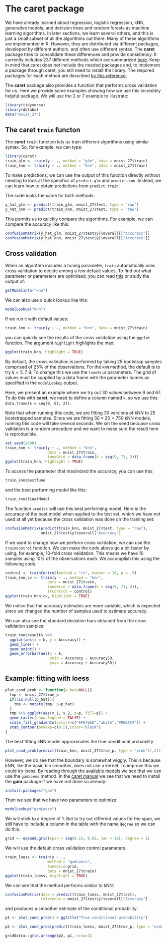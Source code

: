 # The caret package {#caret}

We have already learned about regression, logistic regression, kNN, generative models, and decision trees and random forests as machine learning algorithms. In later sections, we learn several others, and this is just a small subset of all the algorithms out there. Many of these algorithms are implemented in R. However, they are distributed via different packages, developed by different authors, and often use different syntax. The __caret__ package tries to consolidate these differences and provide consistency. It currently includes 237 different methods which are summarized [here](https://topepo.github.io/caret/available-models.html). Keep in mind that caret does not include the needed packages and, to implement a package through caret, you still need to install the library. The required packages for each method are described [by this reference](https://topepo.github.io/caret/train-models-by-tag.html).

The __caret__ package also provides a function that performs cross validation for us. Here we provide some examples showing how we use this incredibly helpful package. We will use the 2 or 7 example to illustrate:

```r
library(tidyverse)
library(dslabs)
data("mnist_27")
```


## The caret `train` functon 

The __caret__ `train` function lets us train different algorithms using similar syntax. So, for example, we can type:

```r
library(caret)
train_glm <- train(y ~ ., method = "glm", data = mnist_27$train)
train_knn <- train(y ~ ., method = "knn", data = mnist_27$train)
```

To make predictions, we can use the output of this function directly without needing to look at the specifics of `predict.glm` and `predict.knn`. Instead, we can learn how to obtain predictions from `predict.train`.

The code looks the same for both methods:
```r
y_hat_glm <- predict(train_glm, mnist_27$test, type = "raw")
y_hat_knn <- predict(train_knn, mnist_27$test, type = "raw")
```

This permits us to quickly compare the algorithms. For example, we can compare the accuracy like this:

```r
confusionMatrix(y_hat_glm, mnist_27$test$y)$overall[["Accuracy"]]
confusionMatrix(y_hat_knn, mnist_27$test$y)$overall[["Accuracy"]]
```

## Cross validation {#caret-cv}

When an algorithm includes a tuning parameter, `train` automatically uses cross validation to decide among a few default values. To find out what parameter or parameters are optimized, you can read [this](http://topepo.github.io/caret/available-models.html) or study the output of: 

```r
getModelInfo("knn")
```

We can also use a quick lookup like this:

```r
modelLookup("knn")
```

If we run it with default values: 

```r
train_knn <- train(y ~ ., method = "knn", data = mnist_27$train)
```

you can quickly see the results of the cross validation using the `ggplot` function. The argument `highlight` highlights the max:

```r
ggplot(train_knn, highlight = TRUE)
```

By default, the cross validation is performed by taking 25 bootstrap samples comprised of 25% of the observations. For the `kNN` method, the default is to try $k=5,7,9$. To change this we use the `tuneGrid` parameters. The grid of values must be supplied by a data frame with the parameter names as specified in the `modelLookup` output. 

Here, we present an example where we try out 30 values between 9 and 67. To do this with __caret__, we need to define a column named `k`, so we use this: 
`data.frame(k = seq(9, 67, 2))`.

Note that when running this code, we are fitting 30 versions of kNN to 25 bootstrapped samples. Since we are fitting $30 \times 25 = 750$ kNN models, running this code will take several seconds. We set the seed becuase cross validation is a random procedure and we want to make sure the result here is reproducible.

```r
set.seed(2008)
train_knn <- train(y ~ ., method = "knn", 
                   data = mnist_27$train,
                   tuneGrid = data.frame(k = seq(9, 71, 2)))
ggplot(train_knn, highlight = TRUE)
```

To access the parameter that maximized the accuracy, you can use this:

```r
train_knn$bestTune
```

and the best performing model like this:

```r
train_knn$finalModel
```

The function `predict` will use this best performing model. Here is the accuracy of the best model when applied to the test set, which we have not used at all yet because the cross validation was done on the training set:

```r
confusionMatrix(predict(train_knn, mnist_27$test, type = "raw"),
                mnist_27$test$y)$overall["Accuracy"]
```

If we want to change how we perform cross validation, we can use the `trainControl` function. We can make the code above go a bit faster by using, for example, 10-fold cross validation. This means we have 10 samples using 10% of the observations each. We accomplish this using the following code:

```r
control <- trainControl(method = "cv", number = 10, p = .9)
train_knn_cv <- train(y ~ ., method = "knn", 
                   data = mnist_27$train,
                   tuneGrid = data.frame(k = seq(9, 71, 2)),
                   trControl = control)
ggplot(train_knn_cv, highlight = TRUE)
```

We notice that the accuracy estimates are more variable, which is expected since we changed the number of samples used to estimate accuracy.

We can also see the standard deviation bars obtained from the cross validation samples:

```r
train_knn$results %>% 
  ggplot(aes(x = k, y = Accuracy)) +
  geom_line() +
  geom_point() +
  geom_errorbar(aes(x = k, 
                    ymin = Accuracy - AccuracySD, 
                    ymax = Accuracy + AccuracySD))
```


## Example: fitting with loess

```r
plot_cond_prob <- function(p_hat=NULL){
  tmp <- mnist_27$true_p
  if(!is.null(p_hat)){
    tmp <- mutate(tmp, p=p_hat)
  }
  tmp %>% ggplot(aes(x_1, x_2, z=p, fill=p)) +
  geom_raster(show.legend = FALSE) +
  scale_fill_gradientn(colors=c("#F8766D","white","#00BFC4")) +
  stat_contour(breaks=c(0.5),color="black")
}
```

The best fitting kNN model approximates the true conditional probability:
```r
plot_cond_prob(predict(train_knn, mnist_27$true_p, type = "prob")[,2])
```

However, we do see that the boundary is somewhat wiggly. This is because kNN, like the basic bin smoother, does not use a kernel. To improve this we could try loess. By reading through the [available models](https://topepo.github.io/caret/available-models.html) we see that we can use the `gamLoess` method. 
In the [caret manual](https://topepo.github.io/caret/train-models-by-tag.html) we see that we need to install the __gam__ package if we have not done so already:

```r
install.packages("gam")
```

Then we see that we have two parameters to optimize:

```r
modelLookup("gamLoess")
```

We will stick to a degree of 1. But to try out different values for the span, we still have to include a column in the table with the name `degree` so we can do this:

```r
grid <- expand.grid(span = seq(0.15, 0.65, len = 10), degree = 1)
```

We will use the default cross validation control parameters.

```r
train_loess <- train(y ~ ., 
                   method = "gamLoess", 
                   tuneGrid=grid,
                   data = mnist_27$train)
ggplot(train_loess, highlight = TRUE)
```

We can see that the method performs similar to kNN:

```r
confusionMatrix(data = predict(train_loess, mnist_27$test), 
                reference = mnist_27$test$y)$overall["Accuracy"]
```

and produces a smoother estimate of the conditional probability:

```r
p1 <- plot_cond_prob() + ggtitle("True conditional probability")

p2 <- plot_cond_prob(predict(train_loess, mnist_27$true_p, type = "prob")[,2])

gridExtra::grid.arrange(p2, p1, nrow=1)
```


